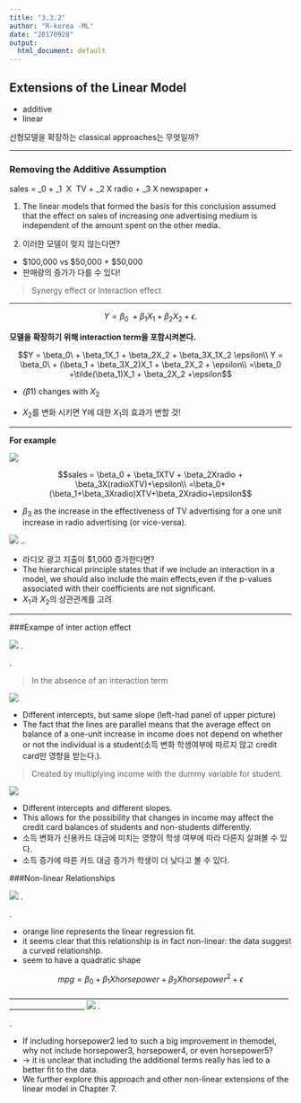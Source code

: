 ```yaml
---
title: "3.3.2"
author: "R-korea -ML"
date: "20170928"
output:
  html_document: default
---
```



## Extensions of the Linear Model

* additive
* linear

 선형모델을 확장하는 classical approaches는 무엇일까?


-----

### Removing the Additive Assumption

sales = \beta_0 + \beta_1 \ X \ TV + \beta_2 X radio + \beta_3 X newspaper + \epsilon 

1. The linear models that formed the basis for this conclusion assumed that the effect on sales of increasing
one advertising medium is independent of the amount spent on the other
media.

2. 이러한 모델이 맞지 않는다면?
 +  $100,000 vs $50,000 + $50,000 
 +  판매량의 증가가 다를 수 있다!

> Synergy effect or Interaction effect

-----

$$Y = \beta_0\ + \beta_1X_1 + \beta_2X_2 + \epsilon.$$


**모델을 확장하기 위해 interaction term을 포함시켜본다.**

$$Y = \beta_0\ + \beta_1X_1 + \beta_2X_2 + \beta_3X_1X_2 \epsilon\\
Y = \beta_0\ + (\beta_1 + \beta_3X_2)X_1 + \beta_2X_2 + \epsilon\\
=\beta_0 +\tilde(\beta_1)X_1 + \beta_2X_2 +\epsilon$$


* $\widetilde(\beta1)$ changes with $X_2$


* $X_2$를 변화 시키면 Y에 대한 $X_1$의 효과가 변할 것!
  
  
---

**For example**


![](\Users\loveactualry\Pictures\various\20170928_1.PNG)

$$sales = \beta_0 + \beta_1XTV + \beta_2Xradio + \beta_3X(radioXTV)+\epsilon\\
=\beta_0+(\beta_1+\beta_3Xradio)XTV+\beta_2Xradio+\epsilon$$

* $\beta_3$ as the increase in the effectiveness of TV advertising for a one unit increase in radio advertising (or vice-versa).
    
          
                 
                 
![](\Users\loveactualry\Pictures\various\20170928_2.PNG)
..

* 라디오 광고 지출이 $1,000 증가한다면?
* The hierarchical principle states that if we include an interaction in a model, we should also include the main effects,even if the p-values associated with their coefficients are not significant.
* $X_1$과 $X_2$의 상관관계를 고려

---
###Exampe of inter action effect

![](\Users\loveactualry\Pictures\various\20170928_3.PNG)
.

.


> In the absence of an interaction term

![](\Users\loveactualry\Pictures\various\20170928_4.PNG)

* Different intercepts, but same slope (left-had panel of upper picture)
* The fact that the lines are parallel means that the average effect on balance of a one-unit increase in income does not depend on whether or not the individual is a student(소득 변화 학생여부에 따르지 않고 credit card만 영향을 받는다.).

> Created by multiplying income with the dummy variable for student.

![](\Users\loveactualry\Pictures\various\20170928_5.PNG)

* Different intercepts and different slopes.
* This allows for the possibility that changes in income may affect the credit card balances of students and non-students differently.
* 소득 변화가 신용카드 대금에 미치는 영향이 학생 여부에 따라 다른지 살펴볼 수 있다.
* 소득 증가에 따른 카드 대금 증가가 학생이 더 낮다고 볼 수 있다.



###Non-linear Relationships

![](\Users\loveactualry\Pictures\various\20170928_6.PNG)
.

.

* orange line represents the linear regression fit.
* it seems clear that this relationship is in fact non-linear: the data suggest a curved relationship.
* seem to have a quadratic shape

$$ mpg = \beta_0 + \beta_1Xhorsepower + \beta_2Xhorsepower^2 + \epsilon$$
___________________________________________________________________________________________________
![](\Users\loveactualry\Pictures\various\20170928_7.PNG)
.

.


* If including horsepower2 led to such a big improvement in themodel, why not include horsepower3, horsepower4, or even horsepower5?
* -> it is unclear that including the additional terms really has led to a better fit to the data.
* We further explore this approach and other non-linear extensions of the linear model in Chapter 7.
